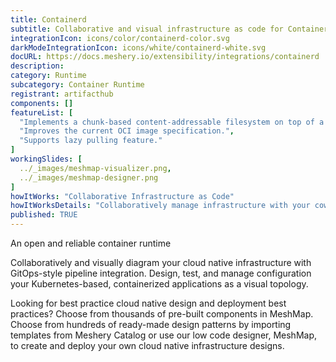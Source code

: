 ```yaml
---
title: Containerd
subtitle: Collaborative and visual infrastructure as code for Containerd
integrationIcon: icons/color/containerd-color.svg
darkModeIntegrationIcon: icons/white/containerd-white.svg
docURL: https://docs.meshery.io/extensibility/integrations/containerd
description: 
category: Runtime
subcategory: Container Runtime
registrant: artifacthub
components: []
featureList: [
  "Implements a chunk-based content-addressable filesystem on top of a called RAFS (Registry Acceleration File System) format.",
  "Improves the current OCI image specification.",
  "Supports lazy pulling feature."
]
workingSlides: [
  ../_images/meshmap-visualizer.png,
  ../_images/meshmap-designer.png
]
howItWorks: "Collaborative Infrastructure as Code"
howItWorksDetails: "Collaboratively manage infrastructure with your coworkers synchronously sharing the same designs."
published: TRUE
---
```

<p>
An open and reliable container runtime
</p>
<p>
    Collaboratively and visually diagram your cloud native infrastructure with GitOps-style pipeline integration. Design, test, and manage configuration your Kubernetes-based, containerized applications as a visual topology.
</p>
<p>
    Looking for best practice cloud native design and deployment best practices? Choose from thousands of pre-built components in MeshMap. Choose from hundreds of ready-made design patterns by importing templates from Meshery Catalog or use our low code designer, MeshMap, to create and deploy your own cloud native infrastructure designs.
</p>
